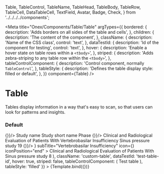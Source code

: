   Table,
  TableControl,
  TableName,
  TableHead,
  TableBody,
  TableRow,
  TableCell,
  DataTableCell,
  TextField,
  Avatar,
  Badge,
  Check,
} from '../../../../components';

<Meta
  title="Onex/Components/Table/Table"
  argTypes={{
    bordered: {
      description: 'Adds borders on all sides of the table and cells',
    },
    children: {
      description: 'The content of the component',
    },
    className: {
      description: 'Name of the CSS class',
      control: 'text',
    },
    dataTestId: {
      description: 'Id of the component for testing',
      control: 'text',
    },
    hover: {
      description: 'Enable a hover state on table rows within a ```<tbody>```',
    },
    striped: {
      description: 'Adds zebra-striping to any table row within the ```<tbody>```',
    },
    tableControlComponent: {
      description: 'Control component, normally ```TableControl```',
    },
    tableStyle: {
      description: 'Defines the table display style: filled or default',
    },
  }}
  component={Table}
/>


# Table
Tables display information in a way that's easy to scan, so that users can look for patterns and insights.

### Default
<Canvas>
  <Story name="Default" story={stories.Default} />
</Canvas>


<Canvas>
  <Story
    name="Demo"
    args={{
      bordered: false,
      children: (
        <>
          <TableHead>
            <TableRow>
              <TableCell align="center" width="60px">
                <Check id="header-check" size="sm" onChange={() => {}}/>
              </TableCell>
              <TableCell width="50%">Study name</TableCell>
              <TableCell>Study short name</TableCell>
              <TableCell>Phase</TableCell>
              <TableCell align="center" width="60px">
                <ExclamationDiamondFill />
              </TableCell>
            </TableRow>
          </TableHead>
          <TableBody>
            <TableRow>
              <TableCell align="center">
                <Check id="check-1" size="sm" onChange={() => {}}/>
              </TableCell>
              <TableCell>
                <Avatar
                  src="https://robohash.org/my-own-slug.png?size=300x300&set=set1"
                  size="md"
                />
                Clinical and Radiological Evaluation of Patients With Vertebrobasilar Insufficiency
              </TableCell>
              <TableCell>Sinus pressure study</TableCell>
              <TableCell>
                <Badge size="sm" type="default">
                  19
                </Badge>
              </TableCell>
              <TableCell align="center">
                <ExclamationDiamondFill />
              </TableCell>
            </TableRow>
            <TableRow>
              <TableCell align="center">
                <Check id="check-2" size="sm" onChange={() => {}}/>
              </TableCell>
              <TableCell>
                <DataTableCell
                  img={
                    <Avatar
                      src="https://robohash.org/my-own-slug.png?size=300x300&set=set1"
                      size="md"
                    />
                  }
                  subTitle="Vertebrobasilar Insufficiency"
                  icon={<BinocularsFill />}
                  iconPosition="end"
                >
                  Clinical and Radiological Evaluation of Patients With
                </DataTableCell>
              </TableCell>
              <TableCell>Sinus pressure study</TableCell>
              <TableCell>
                <Badge size="sm" type="default">
                  8
                </Badge>
              </TableCell>
              <TableCell align="center">
                <ExclamationDiamondFill />
              </TableCell>
            </TableRow>
          </TableBody>
        </>
      ),
      className: 'custom-table',
      dataTestId: 'test-table-id',
      hover: true,
      striped: false,
      tableControlComponent:  (
        <TableControl>
          <TableName badgeNumber="100">Test table</TableName>
          <TextField controlId="search" placeholder="search" showDefaultIcon />
        </TableControl>
      ),
      tableStyle: 'filled'
    }}
  >
    {Template.bind({})}
  </Story>
</Canvas>

<ArgsTable story="Demo" />
